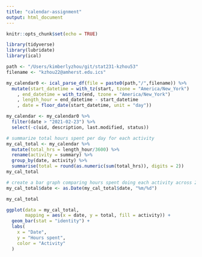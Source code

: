 ```yaml
---
title: "calendar-assignment"
output: html_document
---
```


```r
knitr::opts_chunk$set(echo = TRUE)
```


```r
library(tidyverse)
library(lubridate)
library(ical)

path <- "/Users/kimberlyzhou/git/stat231-kzhou53"
filename <- "kzhou22@amherst.edu.ics"

my_calendar0 <- ical_parse_df(file = paste0(path,"/",filename)) %>%
  mutate(start_datetime = with_tz(start, tzone = "America/New_York")
    , end_datetime = with_tz(end, tzone = "America/New_York")
    , length_hour = end_datetime - start_datetime
    , date = floor_date(start_datetime, unit = "day"))
```

```r
my_calendar <- my_calendar0 %>%
  filter(date > "2021-02-23") %>%
  select(-c(uid, description, last.modified, status))

# summarize total hours spent per day for each activity
my_cal_total <- my_calendar %>%
  mutate(total_hrs = length_hour/3600) %>%
  rename(activity = summary) %>%
  group_by(date, activity) %>%
  summarise(total = round(as.numeric(sum(total_hrs)), digits = 2))
my_cal_total
```

```r
# create a bar graph comparing hours spent doing each activity across 2 weeks
my_cal_total$date <- as.Date(my_cal_total$date, "%m/%d")

my_cal_total

ggplot(data = my_cal_total,
       mapping = aes(x = date, y = total, fill = activity)) +
  geom_bar(stat = "identity") +
  labs(
    x = "Date",
    y = "Hours spent",
    color = "Activity"
  )
```

